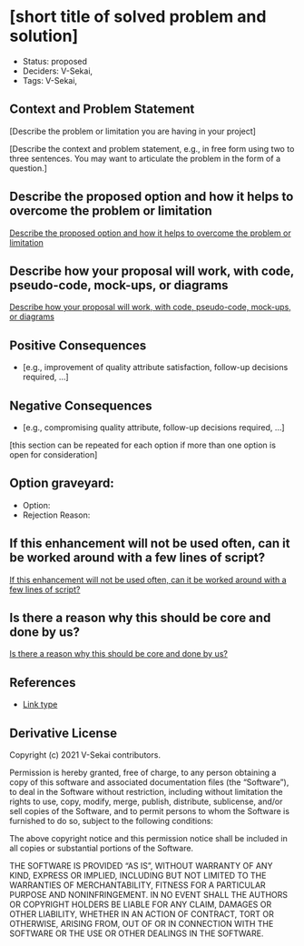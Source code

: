 # [short title of solved problem and solution]

- Status: proposed <!-- draft | rejected | accepted | deprecated | superseded by -->
- Deciders: V-Sekai,
- Tags: V-Sekai,

## Context and Problem Statement

[Describe the problem or limitation you are having in your project]

[Describe the context and problem statement, e.g., in free form using two to three sentences. You may want to articulate the problem in the form of a question.]

## Describe the proposed option and how it helps to overcome the problem or limitation

[Describe the proposed option and how it helps to overcome the problem or limitation]

## Describe how your proposal will work, with code, pseudo-code, mock-ups, or diagrams

[Describe how your proposal will work, with code, pseudo-code, mock-ups, or diagrams]

## Positive Consequences <!-- optional -->

- [e.g., improvement of quality attribute satisfaction, follow-up decisions required, …]

## Negative Consequences <!-- optional -->

- [e.g., compromising quality attribute, follow-up decisions required, …]

[this section can be repeated for each option if more than one option is open for consideration]

## Option graveyard: <!-- same as above -->

- Option: <!-- [List the proposed options no longer open for consideration.] -->
- Rejection Reason: <!-- [List the reasons for the rejection: (the Bad traits)] -->

## If this enhancement will not be used often, can it be worked around with a few lines of script?

[If this enhancement will not be used often, can it be worked around with a few lines of script?]

## Is there a reason why this should be core and done by us?

[Is there a reason why this should be core and done by us?]

## References <!-- optional and numbers of links can vary -->

- [Link type](link to decision) <!-- example: Refined by [xxx](yyyymmdd-xxx.md) -->

## Derivative License

Copyright (c) 2021 V-Sekai contributors.

Permission is hereby granted, free of charge, to any person obtaining a copy
of this software and associated documentation files (the "Software"), to deal
in the Software without restriction, including without limitation the rights
to use, copy, modify, merge, publish, distribute, sublicense, and/or sell
copies of the Software, and to permit persons to whom the Software is
furnished to do so, subject to the following conditions:

The above copyright notice and this permission notice shall be included in all
copies or substantial portions of the Software.

THE SOFTWARE IS PROVIDED "AS IS", WITHOUT WARRANTY OF ANY KIND, EXPRESS OR
IMPLIED, INCLUDING BUT NOT LIMITED TO THE WARRANTIES OF MERCHANTABILITY,
FITNESS FOR A PARTICULAR PURPOSE AND NONINFRINGEMENT. IN NO EVENT SHALL THE
AUTHORS OR COPYRIGHT HOLDERS BE LIABLE FOR ANY CLAIM, DAMAGES OR OTHER
LIABILITY, WHETHER IN AN ACTION OF CONTRACT, TORT OR OTHERWISE, ARISING FROM,
OUT OF OR IN CONNECTION WITH THE SOFTWARE OR THE USE OR OTHER DEALINGS IN THE
SOFTWARE.
